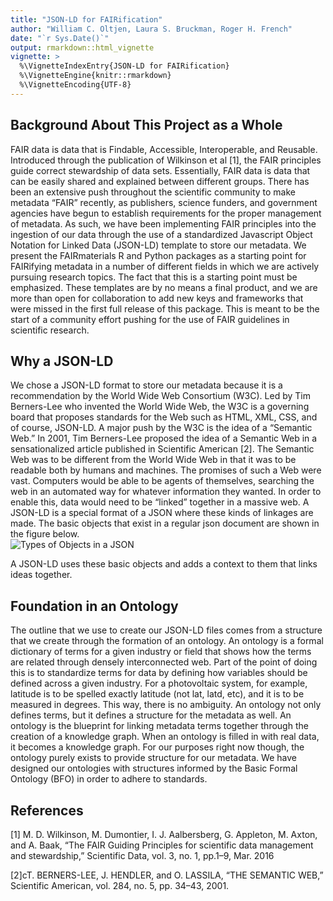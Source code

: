 ```yaml
---
title: "JSON-LD for FAIRification"
author: "William C. Oltjen, Laura S. Bruckman, Roger H. French"
date: "`r Sys.Date()`"
output: rmarkdown::html_vignette
vignette: >
  %\VignetteIndexEntry{JSON-LD for FAIRification}
  %\VignetteEngine{knitr::rmarkdown}
  %\VignetteEncoding{UTF-8}
---
```


Background About This Project as a Whole
-----------------------------------------
FAIR data is data that is Findable, Accessible, Interoperable, and Reusable. Introduced through the publication of Wilkinson et al [1], the FAIR principles guide correct stewardship of data sets. Essentially, FAIR data is data that can be easily shared and explained between different groups. There has been an extensive push throughout the scientific community to make metadata “FAIR” recently, as publishers, science funders, and government agencies have begun to establish requirements for the proper management of metadata. As such, we have been implementing FAIR principles into the ingestion of our data through the use of a standardized Javascript Object Notation for Linked Data (JSON-LD) template to store our metadata. We present the FAIRmaterials R and Python packages as a starting point for FAIRifying metadata in a number of different fields in which we are actively pursuing research topics. The fact that this is a starting point must be emphasized. These templates are by no means a final product, and we are more than open for collaboration to add new keys and frameworks that were missed in the first full release of this package. This is meant to be the start of a community effort pushing for the use of FAIR guidelines in scientific research.

Why a JSON-LD
-------------
We chose a JSON-LD format to store our metadata because it is a recommendation by the World Wide Web Consortium (W3C). Led by Tim Berners-Lee who invented the World Wide Web, the W3C is a governing board that proposes standards for the Web such as HTML, XML, CSS, and of course, JSON-LD. A major push by the W3C is the idea of a "Semantic Web." In 2001, Tim Berners-Lee proposed the idea of a Semantic Web in a sensationalized article published in Scientific American [2]. The Semantic Web was to be different from the World Wide Web in that it was to be readable both by humans and machines. The promises of such a Web were vast. Computers would be able to be agents of themselves, searching the web in an automated way for whatever information they wanted. In order to enable this, data would need to be "linked" together in a massive web. A JSON-LD is a special format of a JSON where these kinds of linkages are made. The basic objects that exist in a regular json document are shown in the figure below.  
![Types of Objects in a JSON](json-object.png)

A JSON-LD uses these basic objects and adds a context to them that links ideas together. 

Foundation in an Ontology
-------------------------
The outline that we use to create our JSON-LD files comes from a structure that we create through the formation of an ontology. An ontology is a formal dictionary of terms for a given industry or field that shows how the terms are related through densely interconnected web. Part of the point of doing this is to standardize terms for data by defining how variables should be defined across a given industry. For a photovoltaic system, for example, latitude is to be spelled exactly latitude (not lat, latd, etc), and it is to be measured in degrees. This way, there is no ambiguity. An ontology not only defines terms, but it defines a structure for the metadata as well. An ontology is the blueprint for linking metadata terms together through the creation of a knowledge graph. When an ontology is filled in with real data, it becomes a knowledge graph. For our purposes right now though, the ontology purely exists to provide structure for our metadata. We have designed our ontologies with structures informed by the Basic Formal Ontology (BFO) in order to adhere to standards. 

References
--------------
[1] M. D. Wilkinson, M. Dumontier, I. J. Aalbersberg, G. Appleton, M. Axton, and A. Baak, “The FAIR Guiding Principles for scientific data management and stewardship,” Scientific Data, vol. 3, no. 1, pp.1–9, Mar. 2016

[2]cT. BERNERS-LEE, J. HENDLER, and O. LASSILA, “THE SEMANTIC WEB,” Scientific American, vol. 284, no. 5, pp. 34–43, 2001.


